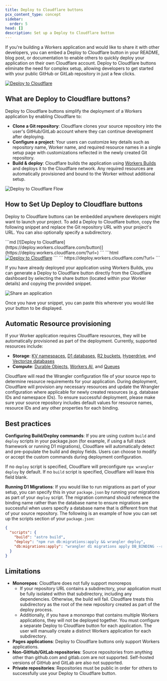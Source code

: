 ```yaml
---
title: Deploy to Cloudflare buttons
pcx_content_type: concept
sidebar:
  order: 5
head: []
description: Set up a Deploy to Cloudflare button
---
```



If you're building a Workers application and would like to share it with other developers, you can embed a Deploy to Cloudflare button in your README, blog post, or documentation to enable others to quickly deploy your application on their own Cloudflare account. Deploy to Cloudflare buttons eliminate the need for complex setup, allowing developers to get started with your public GitHub or GitLab repository in just a few clicks.

[![Deploy to Cloudflare](https://deploy.workers.cloudflare.com/button)](https://deploy.workers.cloudflare.com/?url=https://github.com/cloudflare/templates/tree/main/saas-admin-template)

## What are Deploy to Cloudflare buttons?
Deploy to Cloudflare buttons simplify the deployment of a Workers application by enabling Cloudflare to:
* **Clone a Git repository**: Cloudflare clones your source repository into the user's GitHub/GitLab account where they can continue development after deploying.
* **Configure a project**: Your users can customize key details such as repository name, Worker name, and required resource names in a single setup page with customizations reflected in the newly created Git repository.
* **Build & deploy**: Cloudflare builds the application using [Workers Builds](/workers/ci-cd/builds) and deploys it to the Cloudflare network. Any required resources are automatically provisioned and bound to the Worker without additional setup.

![Deploy to Cloudflare Flow](~/assets/images/workers/dtw-user-flow.png)

## How to Set Up Deploy to Cloudflare buttons
Deploy to Cloudflare buttons can be embedded anywhere developers might want to launch your project. To add a Deploy to Cloudflare button, copy the following snippet and replace the Git repository URL with your project's URL. You can also optionally specify a subdirectory.


<Tabs syncKey="DeployButtonSnippet">
<TabItem label="Markdown">
```md
[![Deploy to Cloudflare](https://deploy.workers.cloudflare.com/button)](https://deploy.workers.cloudflare.com/?url=<your git repo URL>)
```

</TabItem>
<TabItem label="HTML">
```html
<a href="https://deploy.workers.cloudflare.com/?url=<YOUR_REPO_URL>"><img src="https://deploy.workers.cloudflare.com/button" alt="Deploy to Cloudflare"/></a>
```

</TabItem>

<TabItem label="URL">
```
https://deploy.workers.cloudflare.com/?url=<YOUR_REPO_URL>
```
</TabItem>
</Tabs>

If you have already deployed your application using Workers Builds, you can generate a Deploy to Cloudflare button directly from the Cloudflare dashboard by selecting the share button (located within your Worker details) and copying the provided snippet.

![Share an application](~/assets/images/workers/dtw-share-project.png)

Once you have your snippet, you can paste this wherever you would like your button to be displayed.

## Automatic Resource provisioning
If your Worker application requires Cloudflare resources, they will be automatically provisioned as part of the deployment. Currently, supported resources include:
* **Storage**: [KV namespaces](/kv/), [D1 databases](/d1/), [R2 buckets](/r2/), [Hyperdrive](/hyperdrive/), and [Vectorize databases](/vectorize/)
* **Compute**: [Durable Objects](/durable-objects/), [Workers AI](/workers-ai/), and [Queues](/queues/)

Cloudflare will read the Wrangler configuration file of your source repo to determine resource requirements for your application. During deployment, Cloudflare will provision any necessary resources and update the Wrangler configuration where applicable for newly created resources (e.g. database IDs and namespace IDs). To ensure successful deployment, please make sure your source repository includes default values for resource names, resource IDs and any other properties for each binding.

## Best practices
**Configuring Build/Deploy commands**: If you are using custom  `build` and `deploy` scripts in your package.json (for example, if using a full stack framework or running D1 migrations), Cloudflare will automatically detect and pre-populate the build and deploy fields. Users can choose to modify or accept the custom commands during deployment configuration.

If no `deploy` script is specified, Cloudflare will preconfigure `npx wrangler deploy` by default. If no `build` script is specified, Cloudflare will leave this field blank.

**Running D1 Migrations**: If you would like to run migrations as part of your setup, you can specify this in your `package.json` by running your migrations as part of your `deploy` script. The migration command should reference the binding name rather than the database name to ensure migrations are successful when users specify a database name that is different from that of your source repository. The following is an example of how you can set up the scripts section of your `package.json`:

```json
{
  "scripts": {
    "build": "astro build",
    "deploy": "npm run db:migrations:apply && wrangler deploy",
    "db:migrations:apply": "wrangler d1 migrations apply DB_BINDING --remote"
  }
}
```

## Limitations

* **Monorepos**: Cloudflare does not fully support monorepos
  * If your repository URL contains a subdirectory, your application must be fully isolated within that subdirectory, including any dependencies. Otherwise, the build will fail. Cloudflare treats this subdirectory as the root of the new repository created as part of the deploy process.
  * Additionally, if you have a monorepo that contains multiple Workers applications, they will not be deployed together. You must configure a separate Deploy to Cloudflare button for each application. The user will manually create a distinct Workers application for each subdirectory.
* **Pages applications**: Deploy to Cloudflare buttons only support Workers applications.
* **Non-GitHub/GitLab repositories**: Source repositories from anything other than github.com and gitlab.com are not supported. Self-hosted versions of GitHub and GitLab are also not supported.
* **Private repositories**: Repositories must be public in order for others to successfully use your Deploy to Cloudflare button.